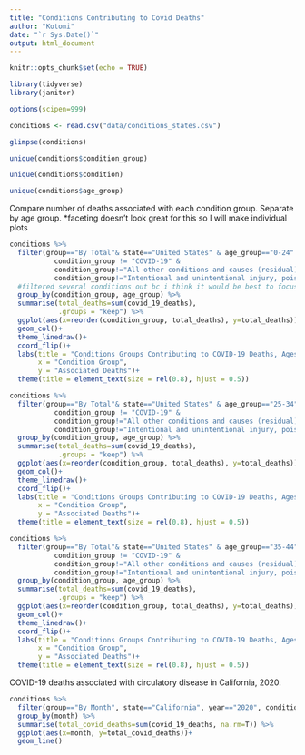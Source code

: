 ```yaml
---
title: "Conditions Contributing to Covid Deaths"
author: "Kotomi"
date: "`r Sys.Date()`"
output: html_document
---
```


```r
knitr::opts_chunk$set(echo = TRUE)
```


```r
library(tidyverse)
library(janitor)
```

```r
options(scipen=999)
```


```r
conditions <- read.csv("data/conditions_states.csv")
```

```r
glimpse(conditions)
```

```r
unique(conditions$condition_group)
```
```r
unique(conditions$condition)
```
```r
unique(conditions$age_group)
```


Compare number of deaths associated with each condition group. Separate by age group. *faceting doesn't look great for this so I will make individual plots
```r
conditions %>% 
  filter(group=="By Total"& state=="United States" & age_group=="0-24" & 
           condition_group != "COVID-19" & 
           condition_group!="All other conditions and causes (residual)" & 
           condition_group!="Intentional and unintentional injury, poisoning, and other adverse events") %>% 
  #filtered several conditions out bc i think it would be best to focus on non-COVID health conditions. it also simplifies the plot
  group_by(condition_group, age_group) %>% 
  summarise(total_deaths=sum(covid_19_deaths),
            .groups = "keep") %>% 
  ggplot(aes(x=reorder(condition_group, total_deaths), y=total_deaths))+
  geom_col()+
  theme_linedraw()+
  coord_flip()+
  labs(title = "Conditions Groups Contributing to COVID-19 Deaths, Ages 0-24 years",
       x = "Condition Group",
       y = "Associated Deaths")+
  theme(title = element_text(size = rel(0.8), hjust = 0.5))
```

```r
conditions %>% 
  filter(group=="By Total"& state=="United States" & age_group=="25-34" & 
           condition_group != "COVID-19" & 
           condition_group!="All other conditions and causes (residual)" & 
           condition_group!="Intentional and unintentional injury, poisoning, and other adverse events") %>% 
  group_by(condition_group, age_group) %>% 
  summarise(total_deaths=sum(covid_19_deaths),
            .groups = "keep") %>% 
  ggplot(aes(x=reorder(condition_group, total_deaths), y=total_deaths))+
  geom_col()+
  theme_linedraw()+
  coord_flip()+
  labs(title = "Conditions Groups Contributing to COVID-19 Deaths, Ages 25-34 years",
       x = "Condition Group",
       y = "Associated Deaths")+
  theme(title = element_text(size = rel(0.8), hjust = 0.5))
```

```r
conditions %>% 
  filter(group=="By Total"& state=="United States" & age_group=="35-44" & 
           condition_group != "COVID-19" & 
           condition_group!="All other conditions and causes (residual)" & 
           condition_group!="Intentional and unintentional injury, poisoning, and other adverse events") %>% 
  group_by(condition_group, age_group) %>% 
  summarise(total_deaths=sum(covid_19_deaths),
            .groups = "keep") %>% 
  ggplot(aes(x=reorder(condition_group, total_deaths), y=total_deaths))+
  geom_col()+
  theme_linedraw()+
  coord_flip()+
  labs(title = "Conditions Groups Contributing to COVID-19 Deaths, Ages 35-44 years",
       x = "Condition Group",
       y = "Associated Deaths")+
  theme(title = element_text(size = rel(0.8), hjust = 0.5))
```


COVID-19 deaths associated with circulatory disease in California, 2020.
```r
conditions %>% 
  filter(group=="By Month", state=="California", year=="2020", condition_group=="Circulatory diseases") %>% 
  group_by(month) %>% 
  summarise(total_covid_deaths=sum(covid_19_deaths, na.rm=T)) %>% 
  ggplot(aes(x=month, y=total_covid_deaths))+
  geom_line()
```






